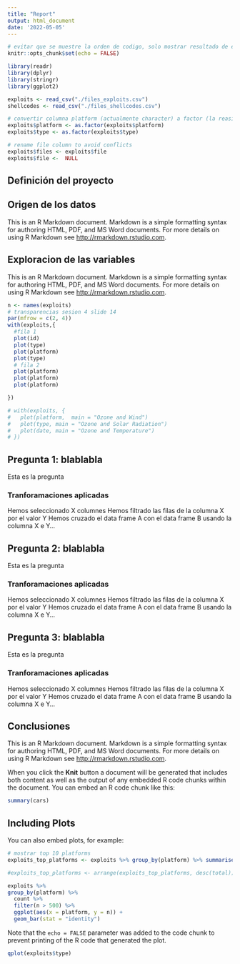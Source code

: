 ```yaml
---
title: "Report"
output: html_document
date: '2022-05-05'
---
```


```r
# evitar que se muestre la orden de codigo, solo mostrar resultado de ejecucion
knitr::opts_chunk$set(echo = FALSE)
```


```r
library(readr)
library(dplyr)
library(stringr)
library(ggplot2)
```

```r
exploits <- read_csv("./files_exploits.csv")
shellcodes <- read_csv("./files_shellcodes.csv")
```


```r
# convertir columna platform (actualmente character) a factor (la reasigno a la misma columna directamente)
exploits$platform <- as.factor(exploits$platform)
exploits$type <- as.factor(exploits$type)

# rename file column to avoid conflicts
exploits$files <- exploits$file
exploits$file <-  NULL
```

## Definición del proyecto

## Origen de los datos
This is an R Markdown document. Markdown is a simple formatting syntax for authoring HTML, PDF, and MS Word documents. For more details on using R Markdown see <http://rmarkdown.rstudio.com>.


## Exploracion de las variables

This is an R Markdown document. Markdown is a simple formatting syntax for authoring HTML, PDF, and MS Word documents. For more details on using R Markdown see <http://rmarkdown.rstudio.com>.

```r
n <- names(exploits)
# transparencias sesion 4 slide 14
par(mfrow = c(2, 4))
with(exploits,{
  #fila 1
  plot(id)
  plot(type)
  plot(platform)
  plot(type)
  # fila 2
  plot(platform)
  plot(platform)
  plot(platform)

})

# with(exploits, {
#   plot(platform,  main = "Ozone and Wind")
#   plot(type, main = "Ozone and Solar Radiation")
#   plot(date, main = "Ozone and Temperature")
# })
```

## Pregunta 1: blablabla

Esta es la pregunta

### Tranforamaciones aplicadas
Hemos seleccionado X columnes
Hemos filtrado las filas de la columna X por el valor Y
Hemos cruzado el data frame A con el data frame B usando la columna X e Y...




## Pregunta 2: blablabla
Esta es la pregunta

### Tranforamaciones aplicadas
Hemos seleccionado X columnes
Hemos filtrado las filas de la columna X por el valor Y
Hemos cruzado el data frame A con el data frame B usando la columna X e Y...


## Pregunta 3: blablabla

Esta es la pregunta

### Tranforamaciones aplicadas
Hemos seleccionado X columnes
Hemos filtrado las filas de la columna X por el valor Y
Hemos cruzado el data frame A con el data frame B usando la columna X e Y...


## Conclusiones

This is an R Markdown document. Markdown is a simple formatting syntax for authoring HTML, PDF, and MS Word documents. For more details on using R Markdown see <http://rmarkdown.rstudio.com>.

When you click the **Knit** button a document will be generated that includes both content as well as the output of any embedded R code chunks within the document. You can embed an R code chunk like this:

```r
summary(cars)
```

## Including Plots

You can also embed plots, for example:

```r
# mostrar top 10 platforms
exploits_top_platforms <- exploits %>% group_by(platform) %>% summarise(total = n())

#exploits_top_platforms <- arrange(exploits_top_platforms, desc(total))

exploits %>%
group_by(platform) %>%
  count %>% 
  filter(n > 500) %>%
  ggplot(aes(x = platform, y = n)) + 
  geom_bar(stat = "identity")
```


Note that the `echo = FALSE` parameter was added to the code chunk to prevent printing of the R code that generated the plot.

```r

qplot(exploits$type)
```